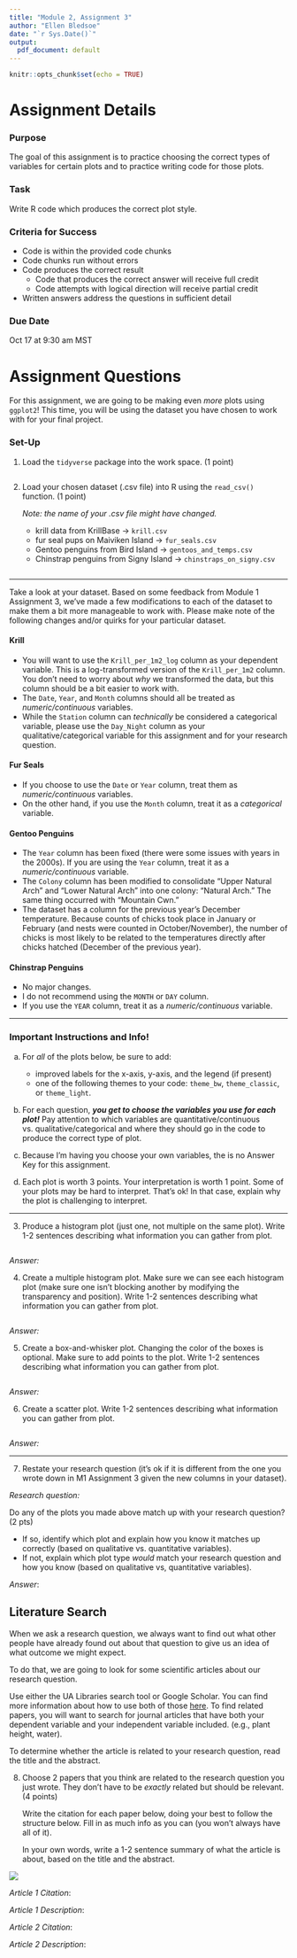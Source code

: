 ```yaml
---
title: "Module 2, Assignment 3"
author: "Ellen Bledsoe"
date: "`r Sys.Date()`"
output:
  pdf_document: default
---
```


```r
knitr::opts_chunk$set(echo = TRUE)
```

# Assignment Details

### Purpose

The goal of this assignment is to practice choosing the correct types of variables for certain plots and to practice writing code for those plots.

### Task

Write R code which produces the correct plot style.

### Criteria for Success

-   Code is within the provided code chunks
-   Code chunks run without errors
-   Code produces the correct result
    -   Code that produces the correct answer will receive full credit
    -   Code attempts with logical direction will receive partial credit
-   Written answers address the questions in sufficient detail

### Due Date

Oct 17 at 9:30 am MST

# Assignment Questions

For this assignment, we are going to be making even *more* plots using `ggplot2`! This time, you will be using the dataset you have chosen to work with for your final project.

### Set-Up

1.  Load the `tidyverse` package into the work space. (1 point)

    ```r

    ```

2.  Load your chosen dataset (.csv file) into R using the `read_csv()` function. (1 point)

    *Note: the name of your .csv file might have changed.*

    -   krill data from KrillBase -\> `krill.csv`
    -   fur seal pups on Maiviken Island -\> `fur_seals.csv`
    -   Gentoo penguins from Bird Island -\> `gentoos_and_temps.csv`
    -   Chinstrap penguins from Signy Island -\> `chinstraps_on_signy.csv`

```r

```

------------------------------------------------------------------------

Take a look at your dataset. Based on some feedback from Module 1 Assignment 3, we've made a few modifications to each of the dataset to make them a bit more manageable to work with. Please make note of the following changes and/or quirks for your particular dataset.

#### Krill

-   You will want to use the `Krill_per_1m2_log` column as your dependent variable. This is a log-transformed version of the `Krill_per_1m2` column. You don't need to worry about *why* we transformed the data, but this column should be a bit easier to work with.
-   The `Date`, `Year`, and `Month` columns should all be treated as *numeric/continuous* variables.
-   While the `Station` column can *technically* be considered a categorical variable, please use the `Day_Night` column as your qualitative/categorical variable for this assignment and for your research question.

#### Fur Seals

-   If you choose to use the `Date` or `Year` column, treat them as *numeric/continuous* variables.
-   On the other hand, if you use the `Month` column, treat it as a *categorical* variable.

#### Gentoo Penguins

-   The `Year` column has been fixed (there were some issues with years in the 2000s). If you are using the `Year` column, treat it as a *numeric/continuous* variable.
-   The `Colony` column has been modified to consolidate "Upper Natural Arch" and "Lower Natural Arch" into one colony: "Natural Arch." The same thing occurred with "Mountain Cwn."
-   The dataset has a column for the previous year's December temperature. Because counts of chicks took place in January or February (and nests were counted in October/November), the number of chicks is most likely to be related to the temperatures directly after chicks hatched (December of the previous year).

#### Chinstrap Penguins

-   No major changes.
-   I do not recommend using the `MONTH` or `DAY` column.
-   If you use the `YEAR` column, treat it as a *numeric/continuous* variable.

------------------------------------------------------------------------

### Important Instructions and Info!

(a) For *all* of the plots below, be sure to add:

    -   improved labels for the x-axis, y-axis, and the legend (if present)
    -   one of the following themes to your code: `theme_bw`, `theme_classic`, or `theme_light`.

(b) For each question, ***you get to choose the variables you use for each plot!*** Pay attention to which variables are quantitative/continuous vs. qualitative/categorical and where they should go in the code to produce the correct type of plot.

(c) Because I'm having you choose your own variables, the is no Answer Key for this assignment.

(d) Each plot is worth 3 points. Your interpretation is worth 1 point. Some of your plots may be hard to interpret. That's ok! In that case, explain why the plot is challenging to interpret.

------------------------------------------------------------------------

3.  Produce a histogram plot (just one, not multiple on the same plot). Write 1-2 sentences describing what information you can gather from plot.

```r

```

*Answer:*

4.  Create a multiple histogram plot. Make sure we can see each histogram plot (make sure one isn't blocking another by modifying the transparency and position). Write 1-2 sentences describing what information you can gather from plot.

```r

```

*Answer:*

5.  Create a box-and-whisker plot. Changing the color of the boxes is optional. Make sure to add points to the plot. Write 1-2 sentences describing what information you can gather from plot.

```r

```

*Answer:*

6.  Create a scatter plot. Write 1-2 sentences describing what information you can gather from plot.

```r

```

*Answer:*

------------------------------------------------------------------------

7.  Restate your research question (it's ok if it is different from the one you wrote down in M1 Assignment 3 given the new columns in your dataset).

*Research question:*

Do any of the plots you made above match up with your research question? (2 pts)

-   If so, identify which plot and explain how you know it matches up correctly (based on qualitative vs. quantitative variables).
-   If not, explain which plot type *would* match your research question and how you know (based on qualitative vs, quantitative variables).

*Answer*:

## Literature Search

When we ask a research question, we always want to find out what other people have already found out about that question to give us an idea of what outcome we might expect.

To do that, we are going to look for some scientific articles about our research question.

Use either the UA Libraries search tool or Google Scholar. You can find more information about how to use both of those [here](https://lib.arizona.edu/find/articles). To find related papers, you will want to search for journal articles that have both your dependent variable and your independent variable included. (e.g., plant height, water).

To determine whether the article is related to your research question, read the title and the abstract.

8.  Choose 2 papers that you think are related to the research question you just wrote. They don't have to be *exactly* related but should be relevant. (4 points)

    Write the citation for each paper below, doing your best to follow the structure below. Fill in as much info as you can (you won't always have all of it).

    In your own words, write a 1-2 sentence summary of what the article is about, based on the title and the abstract.

![](APA_citation.jpeg)

*Article 1 Citation*:

*Article 1 Description*:

*Article 2 Citation*:

*Article 2 Description*:
